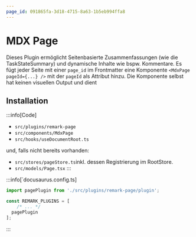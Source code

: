 ```yaml
---
page_id: 091865fa-3d18-4715-8a63-1b5eb994ffa8
---
```


# MDX Page

Dieses Plugin ermöglicht Seitenbasierte Zusammenfassungen (wie die TaskStateSummary) und dynamische Inhalte wie bspw. Kommentare. Es fügt jeder Seite mit einer `page_id` im Frontmatter eine Komponente `<MdxPage pageId={...} />` mit der `pageId` als Attribut hinzu. Die Komponente selbst hat keinen visuellen Output und dient 

## Installation

:::info[Code]
- `src/plugins/remark-page`
- `src/components/MdxPage`
- `src/hooks/useDocumentRoot.ts`

und, falls nicht bereits vorhanden:
- `src/stores/pageStore.ts`inkl. dessen Registrierung im RootStore.
- `src/models/Page.tsx`
:::


:::info[`docusaurus.config.ts]

```ts
import pagePlugin from './src/plugins/remark-page/plugin';

const REMARK_PLUGINS = [
    /* ... */
  pagePlugin
];
```
:::
